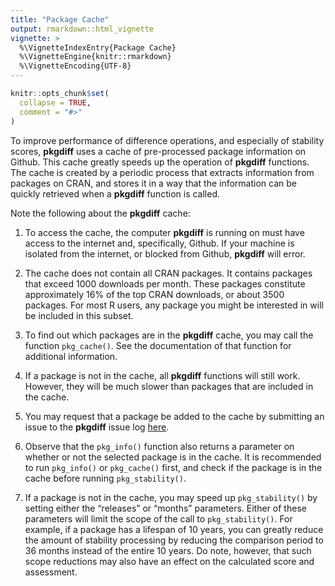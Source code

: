 ```yaml
---
title: "Package Cache"
output: rmarkdown::html_vignette
vignette: >
  %\VignetteIndexEntry{Package Cache}
  %\VignetteEngine{knitr::rmarkdown}
  %\VignetteEncoding{UTF-8}
---
```


```r
knitr::opts_chunk$set(
  collapse = TRUE,
  comment = "#>"
)
```

To improve performance of difference operations, and especially 
of stability scores, **pkgdiff** uses a cache of pre-processed package
information on Github.  This cache greatly speeds up the operation
of **pkgdiff** functions.  The cache is created by a periodic process
that extracts information from packages on CRAN, and stores it in a way
that the information can be quickly retrieved when a **pkgdiff** function
is called.

Note the following about the **pkgdiff** cache:  

1) To access the cache, the computer **pkgdiff** is running on must have 
access to the internet and, specifically, Github.  If your machine is 
isolated from the internet, or blocked from Github, **pkgdiff** will error.

2) The cache does not contain all CRAN packages.  It contains packages that
exceed 1000 downloads per month.  These packages constitute approximately 16%
of the top CRAN downloads, or about 3500 packages. For most R users, any package 
you might be interested in will be included in this subset.

3) To find out which packages are in the **pkgdiff** cache, 
you may call the function `pkg_cache()`. See the documentation of that
function for additional information.

4) If a package is not in the cache, all **pkgdiff** functions will still work. 
However, they will be much slower than packages
that are included in the cache. 

5) You may request that a package be added to the cache by submitting 
an issue to the **pkgdiff** issue log 
[here](https://github.com/dbosak01/pkgdiff/issues).

6) Observe that the `pkg_info()` function also returns a parameter
on whether or not the selected package is in the cache.  It is recommended
to run `pkg_info()` or `pkg_cache()` first, and check if the package is 
in the cache before running `pkg_stability()`.

7) If a package is not in the cache, you may speed up `pkg_stability()` by 
setting either the "releases" or "months" parameters.  Either of these parameters
will limit the scope of the call to `pkg_stability()`.  For example, if a package has
a lifespan of 10 years, you can greatly reduce the amount of stability processing
by reducing the comparison period to 36 months instead of the entire 10 years.
Do note, however, that such scope reductions may also have an effect on 
the calculated score and assessment.




